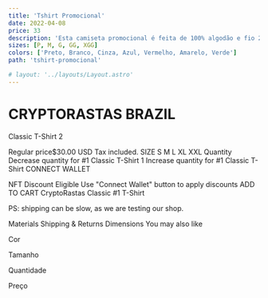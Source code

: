 ```yaml
---
title: 'Tshirt Promocional'
date: 2022-04-08
price: 33
description: 'Esta camiseta promocional é feita de 100% algodão e fio 24, o que a torna macia e agradável de vestir. Proporciona um caimento confortável e adequado com uma costura simples de ombro a ombro. É uma excelente escolha para promover sua marca ou evento. Disponível em várias cores e tamanhos com diferentes opções de personalização.'
sizes: [P, M, G, GG, XGG]
colors: ['Preto, Branco, Cinza, Azul, Vermelho, Amarelo, Verde']
path: 'tshirt-promocional'

# layout: '../layouts/Layout.astro'
---
```

# CRYPTORASTAS BRAZIL

Classic T-Shirt 2

Regular price$30.00 USD
Tax included.
SIZE
S M L XL XXL
Quantity
Decrease quantity for #1 Classic T-Shirt
1
Increase quantity for #1 Classic T-Shirt
CONNECT WALLET

NFT Discount Eligible
Use "Connect Wallet" button to apply discounts
ADD TO CART
CryptoRastas Classic #1 T-Shirt

PS: shipping can be slow, as we are testing our shop.

Materials
Shipping & Returns
Dimensions
You may also like

Cor

Tamanho

Quantidade

Preço
